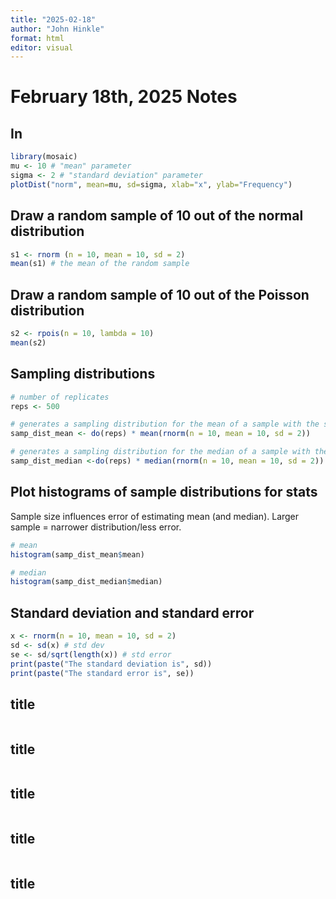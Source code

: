 ```yaml
---
title: "2025-02-18"
author: "John Hinkle"
format: html
editor: visual
---
```


# February 18th, 2025 Notes

## In

```r
library(mosaic)
mu <- 10 # "mean" parameter
sigma <- 2 # "standard deviation" parameter
plotDist("norm", mean=mu, sd=sigma, xlab="x", ylab="Frequency")
```

## Draw a random sample of 10 out of the normal distribution

```r
s1 <- rnorm (n = 10, mean = 10, sd = 2)
mean(s1) # the mean of the random sample
```

## Draw a random sample of 10 out of the Poisson distribution

```r
s2 <- rpois(n = 10, lambda = 10)
mean(s2)
```

## Sampling distributions

```r
# number of replicates
reps <- 500

# generates a sampling distribution for the mean of a sample with the specified parameters
samp_dist_mean <- do(reps) * mean(rnorm(n = 10, mean = 10, sd = 2))

# generates a sampling distribution for the median of a sample with the specified parameters
samp_dist_median <-do(reps) * median(rnorm(n = 10, mean = 10, sd = 2))

```

## Plot histograms of sample distributions for stats

Sample size influences error of estimating mean (and median). Larger sample = narrower distribution/less error.

```r
# mean
histogram(samp_dist_mean$mean)

# median
histogram(samp_dist_median$median)
```

## Standard deviation and standard error

```r
x <- rnorm(n = 10, mean = 10, sd = 2)
sd <- sd(x) # std dev
se <- sd/sqrt(length(x)) # std error
print(paste("The standard deviation is", sd))
print(paste("The standard error is", se))
```

## title

```r

```

## title

```r

```

## title

```r

```

## title

```r

```

## title

```r

```
